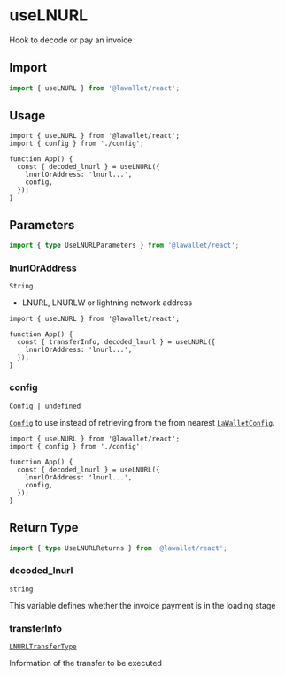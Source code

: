 # useLNURL

Hook to decode or pay an invoice

## Import

```ts
import { useLNURL } from '@lawallet/react';
```

## Usage

```tsx filename="index.tsx"
import { useLNURL } from '@lawallet/react';
import { config } from './config';

function App() {
  const { decoded_lnurl } = useLNURL({
    lnurlOrAddress: 'lnurl...',
    config,
  });
}
```

## Parameters

```ts
import { type UseLNURLParameters } from '@lawallet/react';
```

### lnurlOrAddress

`String`

- LNURL, LNURLW or lightning network address

```tsx [index.tsx]
import { useLNURL } from '@lawallet/react';

function App() {
  const { transferInfo, decoded_lnurl } = useLNURL({
    lnurlOrAddress: 'lnurl...',
  });
}
```

### config

`Config | undefined`

[`Config`](/react/createConfig#config) to use instead of retrieving from the from nearest [`LaWalletConfig`](/react/LaWalletConfig).

```tsx [index.tsx]
import { useLNURL } from '@lawallet/react';
import { config } from './config';

function App() {
  const { decoded_lnurl } = useLNURL({
    lnurlOrAddress: 'lnurl...',
    config,
  });
}
```

## Return Type

```ts
import { type UseLNURLReturns } from '@lawallet/react';
```

### decoded_lnurl

`string`

This variable defines whether the invoice payment is in the loading stage

### transferInfo

[`LNURLTransferType`](/react/glossary/types#lnurltransfertype)

Information of the transfer to be executed
